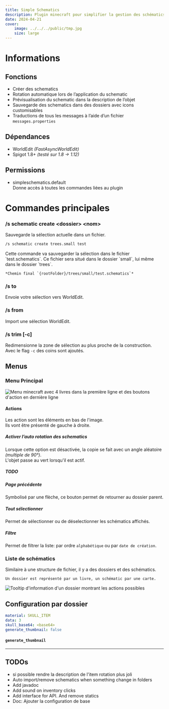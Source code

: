 ```yaml
---
title: Simple Schematics
description: Plugin minecraft pour simplifier la gestion des schématics 
date: 2024-04-21
cover: 
    image: ../../../public/tmp.jpg
    size: large
---
```


# Informations

<UrlPreview url="https://github.com/Vahor/SimpleSchematics"/>

## Fonctions

- Créer des schematics
- Rotation automatique lors de l’application du schematic
- Prévisualisation du schematic dans la description de l’objet
- Sauvegarde des schematics dans des dossiers avec icons customisables
- Traductions de tous les messages à l’aide d’un fichier `messages.properties`

## Dépendances

- WorldEdit *(FastAsyncWorldEdit)*
- Spigot 1.8+ *(testé sur 1.8 → 1.12)*

## Permissions

- simpleschematics.default\
    Donne accès à toutes les commandes liées au plugin

# Commandes principales

### \/s schematic create \<dossier> \<nom>

Sauvegarde la sélection actuelle dans un fichier.

```bash 
/s schematic create trees.small test
```

<Callout title="Résulat">
    Cette commande va sauvegarder la sélection dans le fichier `test.schematics`.
    Ce fichier sera situé dans le dossier `small`, lui même dans le dossier `trees`. 

    *Chemin final `{rootFolder}/trees/small/test.schematics`*
</Callout>

### \/s to

Envoie votre sélection vers WorldEdit.

### \/s from

Import une sélection WorldEdit.


### \/s trim [-c]

Redimensionne la zone de sélection au plus proche de la construction.\
Avec le flag `-c` des coins sont ajoutés.

<Vimeo id="722709583" title="Trim demo"/>

## Menus

### Menu Principal

![Menu minecraft avec 4 livres dans la première ligne et des boutons d'action en dernière ligne](../../../public/projects/simple-schematics/menu-main.png)

#### Actions

<Callout title="Information">
    Les action sont les éléments en bas de l'image.<br/>
    Ils vont être présenté de gauche à droite.
</Callout>


##### Activer l’auto rotation des schematics

Lorsque cette option est désactivée, la copie se fait avec un angle aléatoire *(multiple de 90°)*.\
L'objet passe au vert lorsqu'il est actif.

##### TODO

##### Page précédente

Symbolisé par une flèche, ce bouton permet de retourner au dossier parent.

##### Tout sélectionner

Permet de sélectionner ou de déselectionner les schématics affichés.

##### Filtre

Permet de filtrer la liste: par ordre `alphabétique` ou par `date de création`.

### Liste de schématics

<Callout title="Information">
    Similaire à une structure de fichier, il y a des dossiers et des schématics.

    Un dossier est représenté par un livre, un schématic par une carte.
</Callout>

![Tooltip d'information d'un dossier montrant les actions possibles](../../../public/projects/simple-schematics/menu-list.png)


## Configuration par dossier

```yaml showLineNumbers
material: SKULL_ITEM
data: 3
skull_base64: <base64>
generate_thumbnail: false
```

#### `generate_thumbnail`


----

## TODOs

- si possible rendre la description de l'item rotation plus joli 
- Auto import/remove schematics when something change in folders
- Add javadoc
- Add sound on inventory clicks
- Add interface for API. And remove statics
- Doc: Ajouter la configuration de base

